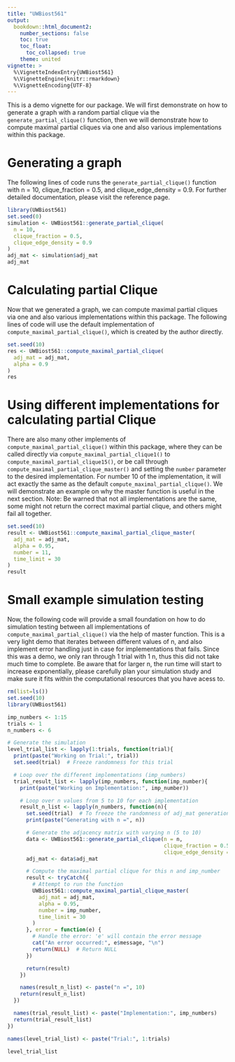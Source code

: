 ```yaml
---
title: "UWBiost561"
output: 
  bookdown::html_document2:
    number_sections: false
    toc: true
    toc_float:
      toc_collapsed: true
    theme: united
vignette: >
  %\VignetteIndexEntry{UWBiost561}
  %\VignetteEngine{knitr::rmarkdown}
  %\VignetteEncoding{UTF-8}
---
```


This is a demo vignette for our package. We will first demonstrate on how to generate a graph with a random partial clique via the `generate_partial_clique()` function, then we will demonstrate how to compute maximal partial cliques via one and also various implementations within this package.

# Generating a graph

The following lines of code runs the  `generate_partial_clique()` function with n = 10, clique_fraction = 0.5, and  clique_edge_density = 0.9. For further detailed documentation, please visit the reference page.

```r
library(UWBiost561)
set.seed(0)
simulation <- UWBiost561::generate_partial_clique(
  n = 10,
  clique_fraction = 0.5,
  clique_edge_density = 0.9
)
adj_mat <- simulation$adj_mat
adj_mat
```


# Calculating partial Clique

Now that we generated a graph, we can compute maximal partial cliques via one and also various implementations within this package. The following lines of code will use the default implementation of `compute_maximal_partial_clique()`, which is created by the author directly.


```r
set.seed(10)
res <- UWBiost561::compute_maximal_partial_clique(
  adj_mat = adj_mat,
  alpha = 0.9
)
res
```

# Using different implementations for calculating partial Clique

There are also many other implements of `compute_maximal_partial_clique()` within this package, where they can be called directly via `compute_maximal_partial_clique1()` to `compute_maximal_partial_clique15()`, or be call through `compute_maximal_partial_clique_master()` and setting the `number` parameter to the desired implementation. For number 10 of the implementation, it will act exactly the same as the default `compute_maximal_partial_clique()`. We will demonstrate an example on why the master function is useful in the next section. Note: Be warned that not all implementations are the same, some might not return the correct maximal partial clique, and others might fail all together.

```r
set.seed(10)
result <- UWBiost561::compute_maximal_partial_clique_master(
  adj_mat = adj_mat, 
  alpha = 0.95, 
  number = 11, 
  time_limit = 30
)
result
```

# Small example simulation testing

Now, the following code will provide a small foundation on how to do simulation testing between all implementations of `compute_maximal_partial_clique()` via the help of master function. This is a very light demo that iterates between different values of n, and also implement error handling just in case for implementations that fails. Since this was a demo, we only ran through 1 trial with 1 n, thus this did not take much time to complete. Be aware that for larger n, the run time will start to increase exponentially, please carefully plan your simulation study and make sure it fits within the computational resources that you have acess to.

```r
rm(list=ls())
set.seed(10)
library(UWBiost561)

imp_numbers <- 1:15
trials <- 1
n_numbers <- 6

# Generate the simulation
level_trial_list <- lapply(1:trials, function(trial){
  print(paste("Working on Trial:", trial))
  set.seed(trial)  # Freeze randomness for this trial

  # Loop over the different implementations (imp_numbers)
  trial_result_list <- lapply(imp_numbers, function(imp_number){
    print(paste("Working on Implementation:", imp_number))

    # Loop over n values from 5 to 10 for each implementation
    result_n_list <- lapply(n_numbers, function(n){
      set.seed(trial)  # To freeze the randomness of adj_mat generation
      print(paste("Generating with n =", n))

      # Generate the adjacency matrix with varying n (5 to 10)
      data <- UWBiost561::generate_partial_clique(n = n,
                                                  clique_fraction = 0.5,
                                                  clique_edge_density = 0.95)
      adj_mat <- data$adj_mat

      # Compute the maximal partial clique for this n and imp_number
      result <- tryCatch({
        # Attempt to run the function
        UWBiost561::compute_maximal_partial_clique_master(
          adj_mat = adj_mat,
          alpha = 0.95,
          number = imp_number,
          time_limit = 30
        )
      }, error = function(e) {
        # Handle the error: 'e' will contain the error message
        cat("An error occurred:", e$message, "\n")
        return(NULL)  # Return NULL
      })

      return(result)
    })

    names(result_n_list) <- paste("n =", 10)
    return(result_n_list)
  })

  names(trial_result_list) <- paste("Implementation:", imp_numbers)
  return(trial_result_list)
})

names(level_trial_list) <- paste("Trial:", 1:trials)

level_trial_list
```

